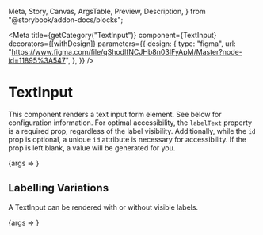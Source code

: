   Meta,
  Story,
  Canvas,
  ArgsTable,
  Preview,
  Description,
} from "@storybook/addon-docs/blocks";


<Meta
  title={getCategory("TextInput")}
  component={TextInput}
  decorators={[withDesign]}
  parameters={{
    design: {
      type: "figma",
      url:
        "https://www.figma.com/file/qShodlfNCJHb8n03IFyApM/Master?node-id=11895%3A547",
    },
  }}
/>

# TextInput

<Description of={TextInput} />

This component renders a text input form element. See below for configuration information. For optimal accessibility, the `labelText` property is a required prop, regardless of the label visibility. Additionally, while the `id` prop is optional, a unique `id` attribute is necessary for accessibility. If the prop is left blank, a value will be generated for you.

<Preview withToolbar>
  <Story
    name="TextInput"
    args={{
      id: "myTextInput",
      type: "text",
      labelText: "What is your favorite color?",
      showLabel: true,
      placeholder: "e.g. blue, green, etc.",
      helperText: "Choose wisely.",
      errorText: "Waaaaaaaa!",
      errored: false,
      required: true,
      disabled: false,
      attributes: {
        onFocus: action("focus"),
        onBlur: action("blur"),
        onChange: action("onChange"),
        maxLength: 10,
        tabIndex: 0,
        autoFocus: true,
        pattern: "[a-z0-9]",
      },
    }}
  >
    {args => <TextInput {...args} />}
  </Story>
</Preview>

<ArgsTable story="TextInput" />

## Labelling Variations

A TextInput can be rendered with or without visible labels.

<Preview withToolbar>
  <Story
    name="Labelling Variations"
    args={{
      labelText: "What is your favorite color?",
      showLabel: false,
    }}
  >
    {args => <TextInput {...args} />}
  </Story>
</Preview>

<Canvas>
  <TextInput labelText="What is your favorite color?" showLabel={true} />
</Canvas>

<Canvas>
  <TextInput
    labelText="What is your favorite color?"
    showLabel={false}
    placeholder="i.e. blue, green, etc."
  />
</Canvas>

<Canvas>
  <TextInput
    labelText="What is your favorite color?"
    showLabel={true}
    placeholder="i.e. blue, green, etc."
  />
</Canvas>

<Canvas>
  <TextInput
    labelText="What is your favorite color?"
    showLabel={false}
    placeholder="i.e. blue, green, etc."
    helperText="Choose wisely!"
  />
</Canvas>

<Canvas>
  <TextInput
    labelText="What is your favorite color?"
    showLabel={true}
    placeholder="i.e. blue, green, etc."
    helperText="Choose wisely!"
  />
</Canvas>

<Canvas>
  <TextInput
    labelText="What is your favorite color?"
    showLabel={false}
    placeholder="i.e. blue, green, etc."
    errorText="Waaaaaa!"
    errored={true}
  />
</Canvas>

<Canvas>
  <TextInput
    labelText="What is your favorite color?"
    showLabel={true}
    placeholder="i.e. blue, green, etc."
    errorText="Waaaaaa!"
    errored={true}
  />
</Canvas>

<!-- Include this once textarea is included as an input "type" option.
## Textarea

The TextInput component includes a multiline `textarea` form field.

<Preview withToolbar>
  <Story
    name="Textarea"
    args={{
      type: "textarea",
      labelText: "In less than 500 words, describe your favorite colors?",
      showLabel: true,
      placeholder: "Essay question...",
      helperText: "Let it all out.",
    }}
  >
    {args => <TextInput {...args} />}
  </Story>
</Preview>
-->
